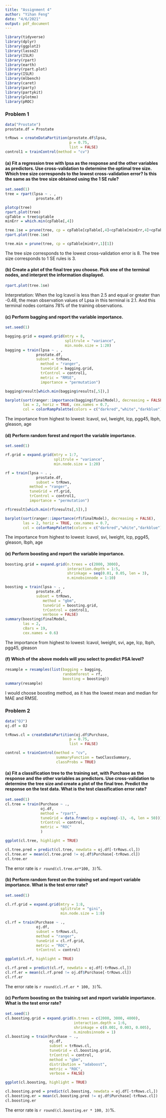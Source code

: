 ```yaml
---
title: "Assignment 4"
author: "Yihan Feng"
date: "4/6/2021"
output: pdf_document
---
```


```r
library(tidyverse)
library(dplyr)
library(ggplot2)
library(lasso2)
library(ISLR)
library(rpart)
library(earth)
library(rpart.plot)
library(ISLR)
library(mlbench)
library(caret)
library(party)
library(partykit)
library(plotmo)
library(pROC)
```


### Problem 1
```r
data("Prostate")
prostate.df = Prostate

trRows = createDataPartition(prostate.df$lpsa,
                             p = 0.75,
                             list = FALSE)
control1 = trainControl(method = "cv")

```


#### (a) Fit a regression tree with lpsa as the response and the other variables as predictors. Use cross-validation to determine the optimal tree size. Which tree size corresponds to the lowest cross-validation error? Is this the same as the tree size obtained using the 1 SE rule?

```r
set.seed(1)
tree = rpart(lpsa ~ . ,
              prostate.df)

plotcp(tree)
rpart.plot(tree)
cpTable = tree$cptable
minErr = which.min(cpTable[,4])

tree.1se = prune(tree, cp = cpTable[cpTable[,4]<cpTable[minErr,4]+cpTable[minErr,5],1][1])
rpart.plot(tree.1se)

tree.min = prune(tree, cp = cpTable[minErr,1][1])

```

The tree size corresponds to the lowest cross-validation error is 8.
The tree size corresponds to 1 SE rules is 3. 

\newpage

#### (b) Create a plot of the final tree you choose. Pick one of the terminal nodes, and interpret the information displayed.
```r
rpart.plot(tree.1se)
```

Interpretation:
When the log lcavol is less than 2.5 and equal or greater than -0.48, the mean observation values of Lpsa in this terminal is 2.1. And this terminal nodes contains 78% of the training observations. 

\newpage


#### (c) Perform bagging and report the variable importance.
```r
set.seed(1)

bagging.grid = expand.grid(mtry = 8,
                           splitrule = "variance",
                           min.node.size = 1:20)
bagging = train(lpsa ~ . ,
              prostate.df, 
              subset = trRows,
                method = "ranger",
                tuneGrid = bagging.grid,
                trControl = control1,
                metric = "RMSE",
                importance = "permutation")

bagging$result[which.min(bagging$results[,5]),]

barplot(sort(ranger::importance(bagging$finalModel), decreasing = FALSE),
        las = 2, horiz = TRUE, cex.names = 0.7,
        col = colorRampPalette(colors = c("darkred","white","darkblue"))(19))
```

The importance from highest to lowest: lcavol, svi, lweight, lcp, pgg45, lbph, gleason, age

\newpage


#### (d) Perform random forest and report the variable importance.
```r
set.seed(1)

rf.grid = expand.grid(mtry = 1:7,
                      splitrule = "variance",
                      min.node.size = 1:20)

rf = train(lpsa ~ . ,
              prostate.df, 
              subset = trRows,
           method = "ranger",
           tuneGrid = rf.grid,
           trControl = control1,
           importance = "permutation")

rf$result[which.min(rf$results[,5]),]

barplot(sort(ranger::importance(rf$finalModel), decreasing = FALSE),
        las = 2, horiz = TRUE, cex.names = 0.7,
        col = colorRampPalette(colors = c("darkred","white","darkblue"))(19))
```

The importance from highest to lowest: lcavol, svi, lweight, lcp, pgg45, gleason, lbph, age

\newpage


#### (e) Perform boosting and report the variable importance.
```r
boosting.grid = expand.grid(n.trees = c(2000, 3000),
                            interaction.depth = 1:5,
                            shrinkage = seq(0.01, 0.05, len = 3),
                            n.minobsinnode = 1:10)

boosting = train(lpsa ~ . ,
              prostate.df, 
              subset = trRows,
                 method = "gbm",
                 tuneGrid = boosting.grid,
                 trControl = control1,
                 verbose = FALSE)
summary(boosting$finalModel, 
        las = 2,
        cBars = 19,
        cex.names = 0.6)

```

The importance from highest to lowest: lcavol, lweight, svi, age, lcp, lbph, pgg45, gleason



#### (f) Which of the above models will you select to predict PSA level?
```r
resample = resamples(list(bagging = bagging,
                          randomforest = rf,
                          boosting = boosting))
summary(resample)
```

I would choose boosting method, as it has the lowest mean and median for MAE and RMSE. 


\newpage


### Problem 2
```r
data("OJ")
oj.df = OJ

trRows.cl = createDataPartition(oj.df$Purchase,
                             p = 0.75,
                             list = FALSE)

control = trainControl(method = "cv",
                       summaryFunction = twoClassSummary,
                       classProbs = TRUE)
```

\newpage



#### (a) Fit a classification tree to the training set, with Purchase as the response and the other variables as predictors. Use cross-validation to determine the tree size and create a plot of the final tree. Predict the response on the test data. What is the test classification error rate?

```r
set.seed(1)
cl.tree = train(Purchase ~ .,
                oj.df, 
                method = "rpart",
                tuneGrid = data.frame(cp = exp(seq(-13, -6, len = 50))),                
                trControl = control,
                metric = "ROC"
                )

ggplot(cl.tree, highlight = TRUE)

cl.tree.pred = predict(cl.tree, newdata = oj.df[-trRows.cl,])
cl.tree.er = mean(cl.tree.pred != oj.df$Purchase[-trRows.cl])
cl.tree.er
```

The error rate is `r round(cl.tree.er*100, 3)`%.

\newpage


#### (b) Perform random forest on the training set and report variable importance. What is the test error rate?
```r
set.seed(1)

cl.rf.grid = expand.grid(mtry = 1:8,
                         splitrule = "gini",
                         min.node.size = 1:8)

cl.rf = train(Purchase ~ .,
              oj.df, 
              subset = trRows.cl,
              method = "ranger",
              tuneGrid = cl.rf.grid,
              metric = "ROC",
              trControl = control)

ggplot(cl.rf, highlight = TRUE)

cl.rf.pred = predict(cl.rf, newdata = oj.df[-trRows.cl,])
cl.rf.er = mean(cl.rf.pred != oj.df$Purchase[-trRows.cl])
cl.rf.er
```

The error rate is `r round(cl.rf.er * 100, 3)`%. 

\newpage



#### (c) Perform boosting on the training set and report variable importance. What is the test error rate?
```r
set.seed(1)
cl.boosting.grid = expand.grid(n.trees = c(2000, 3000, 4000),
                               interaction.depth = 1:6,
                               shrinkage = c(0.001, 0.003, 0.005),
                               n.minobsinnode = 1)
cl.boosting = train(Purchase ~ .,
                    oj.df, 
                    subset = trRows.cl,
                    tuneGrid = cl.boosting.grid,
                    trControl = control,
                    method = "gbm",
                    distribution = "adaboost",
                    metric = "ROC",
                    verbose = FALSE)

ggplot(cl.boosting, highlight = TRUE)

cl.boosting.pred = predict(cl.boosting, newdata = oj.df[-trRows.cl,])
cl.boosting.er = mean(cl.boosting.pred != oj.df$Purchase[-trRows.cl])
cl.boosting.er
```

The error rate is `r round(cl.boosting.er * 100, 3)`%. 